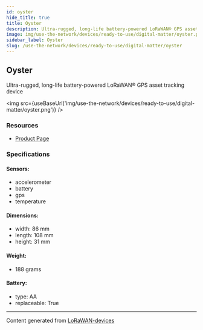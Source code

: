```yaml
---
id: oyster
hide_title: true
title: Oyster
description: Ultra-rugged, long-life battery-powered LoRaWAN® GPS asset tracking device
image: img/use-the-network/devices/ready-to-use/digital-matter/oyster.png
sidebar_label: Oyster
slug: /use-the-network/devices/ready-to-use/digital-matter/oyster
---
```



## Oyster

Ultra-rugged, long-life battery-powered LoRaWAN® GPS asset tracking device

<img src={useBaseUrl('img/use-the-network/devices/ready-to-use/digital-matter/oyster.png')} />

### Resources

- [Product Page](https://www.digitalmatter.com/devices/oyster-lorawan)

### Specifications

#### Sensors:

- accelerometer
- battery
- gps
- temperature

#### Dimensions:

- width: 86 mm
- length: 108 mm
- height: 31 mm

#### Weight:

- 188 grams

#### Battery:

- type: AA
- replaceable: True

---

Content generated from [LoRaWAN-devices](https://github.com/TheThingsNetwork/lorawan-devices)
